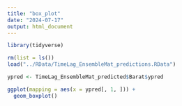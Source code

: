 ```yaml
---
title: "box_plot"
date: "2024-07-17"
output: html_document
---
```


```r
library(tidyverse)
```

```r
rm(list = ls())
load("../RData/TimeLag_EnsembleMat_predictions.RData")
```

```r
ypred <- TimeLag_EnsembleMat_predicted$Barat$ypred
```

```r
ggplot(mapping = aes(x = ypred[, 1, ])) +
  geom_boxplot()
```
